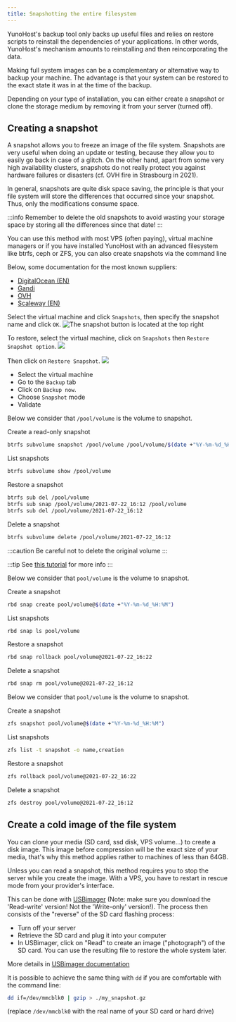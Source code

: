 ```yaml
---
title: Snapshotting the entire filesystem
---
```



YunoHost's backup tool only backs up useful files and relies on restore scripts to reinstall the dependencies of your applications. In other words, YunoHost's mechanism amounts to reinstalling and then reincorporating the data.

Making full system images can be a complementary or alternative way to backup your machine. The advantage is that your system can be restored to the exact state it was in at the time of the backup.

Depending on your type of installation, you can either create a snapshot or clone the storage medium by removing it from your server (turned off).

## Creating a snapshot

A snapshot allows you to freeze an image of the file system. Snapshots are very useful when doing an update or testing, because they allow you to easily go back in case of a glitch. On the other hand, apart from some very high availability clusters, snapshots do not really protect you against hardware failures or disasters (cf. OVH fire in Strasbourg in 2021).

In general, snapshots are quite disk space saving, the principle is that your file system will store the differences that occurred since your snapshot. Thus, only the modifications consume space.

:::info
Remember to delete the old snapshots to avoid wasting your storage space by storing all the differences since that date!
:::

You can use this method with most VPS (often paying), virtual machine managers or if you have installed YunoHost with an advanced filesystem like btrfs, ceph or ZFS, you can also create snapshots via the command line

<Tabs>
<TabItem value="vps" label="VPS">

Below, some documentation for the most known suppliers:

- [DigitalOcean (EN)](https://docs.digitalocean.com/products/images/snapshots/)
- [Gandi](https://docs.gandi.net/fr/simple_hosting/operations_courantes/snapshots.html)
- [OVH](https://docs.ovh.com/fr/vps/snapshot-vps/)
- [Scaleway (EN)](https://www.scaleway.com/en/docs/backup-your-data-with-snapshots/)

</TabItem>
<TabItem value="virtualbox" label="VirtualBox">

Select the virtual machine and click `Snapshots`, then specify the snapshot name and click `OK`.
![The snapshot button is located at the top right](/img/virtualbox-snapshot2.webp)

To restore, select the virtual machine, click on `Snapshots` then `Restore Snapshot option`.
![](/img/virtualbox-snapshot3.webp)

Then click on `Restore Snapshot`.
![](/img/virtualbox-snapshot4.webp)

</TabItem>
<TabItem value="proxmox" label="Proxmox">

- Select the virtual machine
- Go to the `Backup` tab
- Click on `Backup now`.
- Choose `Snapshot` mode
- Validate

</TabItem>
<TabItem value="btrfs" label="BTRFS">

Below we consider that `/pool/volume` is the volume to snapshot.

Create a read-only snapshot

```bash
btrfs subvolume snapshot /pool/volume /pool/volume/$(date +"%Y-%m-%d_%H:%M")
```

List snapshots

```bash
btrfs subvolume show /pool/volume
```

Restore a snapshot

```bash
btrfs sub del /pool/volume
btrfs sub snap /pool/volume/2021-07-22_16:12 /pool/volume
btrfs sub del /pool/volume/2021-07-22_16:12
```

Delete a snapshot

```bash
btrfs subvolume delete /pool/volume/2021-07-22_16:12
```

:::caution
  Be careful not to delete the original volume
:::

:::tip
  See [this tutorial](https://www.linux.com/training-tutorials/how-create-and-manage-btrfs-snapshots-and-rollbacks-linux-part-2/) for more info
:::

</TabItem>
<TabItem value="ceph" label="CEPH">

Below we consider that `pool/volume` is the volume to snapshot.

Create a snapshot

```bash
rbd snap create pool/volume@$(date +"%Y-%m-%d_%H:%M")
```

List snapshots

```bash
rbd snap ls pool/volume
```

Restore a snapshot

```bash
rbd snap rollback pool/volume@2021-07-22_16:22
```

Delete a snapshot

```bash
rbd snap rm pool/volume@2021-07-22_16:12
```

</TabItem>
<TabItem value="zfs" label="ZFS">

Below we consider that `pool/volume` is the volume to snapshot.

Create a snapshot

```bash
zfs snapshot pool/volume@$(date +"%Y-%m-%d_%H:%M")
```

List snapshots

```bash
zfs list -t snapshot -o name,creation
```

Restore a snapshot

```bash
zfs rollback pool/volume@2021-07-22_16:22
```

Delete a snapshot

```bash
zfs destroy pool/volume@2021-07-22_16:12
```

</TabItem>
</Tabs>

## Create a cold image of the file system 

You can clone your media (SD card, ssd disk, VPS volume...) to create a disk image. This image before compression will be the exact size of your media, that's why this method applies rather to machines of less than 64GB.

Unless you can read a snapshot, this method requires you to stop the server while you create the image. With a VPS, you have to restart in rescue mode from your provider's interface.

<Tabs>
<TabItem value="usbimage" label="With USBimager">

This can be done with [USBimager](https://bztsrc.gitlab.io/usbimager/) (Note: make sure you download the 'Read-write' version! Not the 'Write-only' version!). The process then consists of the "reverse" of the SD card flashing process:

- Turn off your server
- Retrieve the SD card and plug it into your computer
- In USBimager, click on "Read" to create an image ("photograph") of the SD card. You can use the resulting file to restore the whole system later.

More details in [USBimager documentation](https://gitlab.com/bztsrc/usbimager/#creating-backup-image-file-from-device)
</TabItem>
<TabItem value="dd" label="In command line with dd">

It is possible to achieve the same thing with `dd` if you are comfortable with the command line:

```bash
dd if=/dev/mmcblk0 | gzip > ./my_snapshot.gz
```

(replace `/dev/mmcblk0` with the real name of your SD card or hard drive)

</TabItem>
</Tabs>
